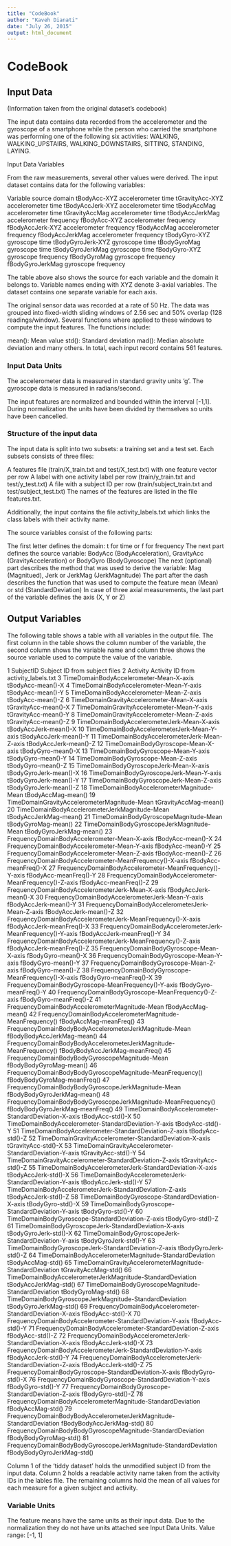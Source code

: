 ```yaml
---
title: "CodeBook"
author: "Kaveh Dianati"
date: "July 26, 2015"
output: html_document
---
```


# CodeBook

## Input Data

(Information taken from the original dataset's codebook)

The input data contains data recorded from the accelerometer and the gyroscope of a smartphone while the person who carried the smartphone was performing one of the following six activities: WALKING, WALKING\_UPSTAIRS, WALKING_DOWNSTAIRS, SITTING, STANDING, LAYING.

Input Data Variables

From the raw measurements, several other values were derived. The input dataset contains data for the following variables:

Variable	source	domain
tBodyAcc-XYZ	accelerometer	time
tGravityAcc-XYZ	accelerometer	time
tBodyAccJerk-XYZ	accelerometer	time
tBodyAccMag	accelerometer	time
tGravityAccMag	accelerometer	time
tBodyAccJerkMag	accelerometer	frequency
fBodyAcc-XYZ	accelerometer	frequency
fBodyAccJerk-XYZ	accelerometer	frequency
fBodyAccMag	accelerometer	frequency
fBodyAccJerkMag	accelerometer	frequency
tBodyGyro-XYZ	gyroscope	time
tBodyGyroJerk-XYZ	gyroscope	time
tBodyGyroMag	gyroscope	time
tBodyGyroJerkMag	gyroscope	time
fBodyGyro-XYZ	gyroscope	frequency
fBodyGyroMag	gyroscope	frequency
fBodyGyroJerkMag	gyroscope	frequency

The table above also shows the source for each variable and the domain it belongs to. Variable names ending with XYZ denote 3-axial variables. The dataset contains one separate variable for each axis.

The original sensor data was recorded at a rate of 50 Hz. The data was grouped into fixed-width sliding windows of 2.56 sec and 50% overlap (128 readings/window). Several functions where applied to these windows to compute the input features. The functions include:

mean(): Mean value
std(): Standard deviation
mad(): Median absolute deviation
and many others.
In total, each input record contains 561 features.

### Input Data Units

The accelerometer data is measured in standard gravity units 'g'. The gyroscope data is measured in radians/second.

The input features are normalized and bounded within the interval [-1,1]. During normalization the units have been divided by themselves so units have been cancelled.

### Structure of the input data

The input data is split into two subsets: a training set and a test set. Each subsets consists of three files:

A features file (train/X_train.txt and test/X_test.txt) with one feature vector per row
A label with one activity label per row (train/y_train.txt and test/y_test.txt)
A file with a subject ID per row (train/subject_train.txt and test/subject_test.txt)
The names of the features are listed in the file features.txt.

Additionally, the input contains the file activity_labels.txt which links the class labels with their activity name.

The source variables consist of the following parts:

The first letter defines the domain: t for time or f for frequency
The next part defines the source variable: BodyAcc (BodyAcceleration), GravityAcc (GravityAcceleration) or BodyGyro (BodyGyroscope)
The next (optional) part describes the method that was used to derive the variable: Mag (Magnitued), Jerk or JerkMag (JerkMagnitude)
The part after the dash describes the function that was used to compute the feature mean (Mean) or std (StandardDeviation)
In case of three axial measurements, the last part of the variable defines the axis (X, Y or Z)


## Output Variables

The following table shows a table with all variables in the output file. The first column in the table shows the column number of the variable, the second column shows the variable name and column three shows the source variable used to compute the value of the variable.

	
1	SubjectID	Subject ID from subject files
2	Activity	Activity ID from activity_labels.txt
3	TimeDomainBodyAccelerometer-Mean-X-axis	tBodyAcc-mean()-X
4	TimeDomainBodyAccelerometer-Mean-Y-axis	tBodyAcc-mean()-Y
5	TimeDomainBodyAccelerometer-Mean-Z-axis	tBodyAcc-mean()-Z
6	TimeDomainGravityAccelerometer-Mean-X-axis	tGravityAcc-mean()-X
7	TimeDomainGravityAccelerometer-Mean-Y-axis	tGravityAcc-mean()-Y
8	TimeDomainGravityAccelerometer-Mean-Z-axis	tGravityAcc-mean()-Z
9	TimeDomainBodyAccelerometerJerk-Mean-X-axis	tBodyAccJerk-mean()-X
10	TimeDomainBodyAccelerometerJerk-Mean-Y-axis	tBodyAccJerk-mean()-Y
11	TimeDomainBodyAccelerometerJerk-Mean-Z-axis	tBodyAccJerk-mean()-Z
12	TimeDomainBodyGyroscope-Mean-X-axis	tBodyGyro-mean()-X
13	TimeDomainBodyGyroscope-Mean-Y-axis	tBodyGyro-mean()-Y
14	TimeDomainBodyGyroscope-Mean-Z-axis	tBodyGyro-mean()-Z
15	TimeDomainBodyGyroscopeJerk-Mean-X-axis	tBodyGyroJerk-mean()-X
16	TimeDomainBodyGyroscopeJerk-Mean-Y-axis	tBodyGyroJerk-mean()-Y
17	TimeDomainBodyGyroscopeJerk-Mean-Z-axis	tBodyGyroJerk-mean()-Z
18	TimeDomainBodyAccelerometerMagnitude-Mean	tBodyAccMag-mean()
19	TimeDomainGravityAccelerometerMagnitude-Mean	tGravityAccMag-mean()
20	TimeDomainBodyAccelerometerJerkMagnitude-Mean	tBodyAccJerkMag-mean()
21	TimeDomainBodyGyroscopeMagnitude-Mean	tBodyGyroMag-mean()
22	TimeDomainBodyGyroscopeJerkMagnitude-Mean	tBodyGyroJerkMag-mean()
23	FrequencyDomainBodyAccelerometer-Mean-X-axis	fBodyAcc-mean()-X
24	FrequencyDomainBodyAccelerometer-Mean-Y-axis	fBodyAcc-mean()-Y
25	FrequencyDomainBodyAccelerometer-Mean-Z-axis	fBodyAcc-mean()-Z
26	FrequencyDomainBodyAccelerometer-MeanFrequency()-X-axis	fBodyAcc-meanFreq()-X
27	FrequencyDomainBodyAccelerometer-MeanFrequency()-Y-axis	fBodyAcc-meanFreq()-Y
28	FrequencyDomainBodyAccelerometer-MeanFrequency()-Z-axis	fBodyAcc-meanFreq()-Z
29	FrequencyDomainBodyAccelerometerJerk-Mean-X-axis	fBodyAccJerk-mean()-X
30	FrequencyDomainBodyAccelerometerJerk-Mean-Y-axis	fBodyAccJerk-mean()-Y
31	FrequencyDomainBodyAccelerometerJerk-Mean-Z-axis	fBodyAccJerk-mean()-Z
32	FrequencyDomainBodyAccelerometerJerk-MeanFrequency()-X-axis	fBodyAccJerk-meanFreq()-X
33	FrequencyDomainBodyAccelerometerJerk-MeanFrequency()-Y-axis	fBodyAccJerk-meanFreq()-Y
34	FrequencyDomainBodyAccelerometerJerk-MeanFrequency()-Z-axis	fBodyAccJerk-meanFreq()-Z
35	FrequencyDomainBodyGyroscope-Mean-X-axis	fBodyGyro-mean()-X
36	FrequencyDomainBodyGyroscope-Mean-Y-axis	fBodyGyro-mean()-Y
37	FrequencyDomainBodyGyroscope-Mean-Z-axis	fBodyGyro-mean()-Z
38	FrequencyDomainBodyGyroscope-MeanFrequency()-X-axis	fBodyGyro-meanFreq()-X
39	FrequencyDomainBodyGyroscope-MeanFrequency()-Y-axis	fBodyGyro-meanFreq()-Y
40	FrequencyDomainBodyGyroscope-MeanFrequency()-Z-axis	fBodyGyro-meanFreq()-Z
41	FrequencyDomainBodyAccelerometerMagnitude-Mean	fBodyAccMag-mean()
42	FrequencyDomainBodyAccelerometerMagnitude-MeanFrequency()	fBodyAccMag-meanFreq()
43	FrequencyDomainBodyBodyAccelerometerJerkMagnitude-Mean	fBodyBodyAccJerkMag-mean()
44	FrequencyDomainBodyBodyAccelerometerJerkMagnitude-MeanFrequency()	fBodyBodyAccJerkMag-meanFreq()
45	FrequencyDomainBodyBodyGyroscopeMagnitude-Mean	fBodyBodyGyroMag-mean()
46	FrequencyDomainBodyBodyGyroscopeMagnitude-MeanFrequency()	fBodyBodyGyroMag-meanFreq()
47	FrequencyDomainBodyBodyGyroscopeJerkMagnitude-Mean	fBodyBodyGyroJerkMag-mean()
48	FrequencyDomainBodyBodyGyroscopeJerkMagnitude-MeanFrequency()	fBodyBodyGyroJerkMag-meanFreq()
49	TimeDomainBodyAccelerometer-StandardDeviation-X-axis	tBodyAcc-std()-X
50	TimeDomainBodyAccelerometer-StandardDeviation-Y-axis	tBodyAcc-std()-Y
51	TimeDomainBodyAccelerometer-StandardDeviation-Z-axis	tBodyAcc-std()-Z
52	TimeDomainGravityAccelerometer-StandardDeviation-X-axis	tGravityAcc-std()-X
53	TimeDomainGravityAccelerometer-StandardDeviation-Y-axis	tGravityAcc-std()-Y
54	TimeDomainGravityAccelerometer-StandardDeviation-Z-axis	tGravityAcc-std()-Z
55	TimeDomainBodyAccelerometerJerk-StandardDeviation-X-axis	tBodyAccJerk-std()-X
56	TimeDomainBodyAccelerometerJerk-StandardDeviation-Y-axis	tBodyAccJerk-std()-Y
57	TimeDomainBodyAccelerometerJerk-StandardDeviation-Z-axis	tBodyAccJerk-std()-Z
58	TimeDomainBodyGyroscope-StandardDeviation-X-axis	tBodyGyro-std()-X
59	TimeDomainBodyGyroscope-StandardDeviation-Y-axis	tBodyGyro-std()-Y
60	TimeDomainBodyGyroscope-StandardDeviation-Z-axis	tBodyGyro-std()-Z
61	TimeDomainBodyGyroscopeJerk-StandardDeviation-X-axis	tBodyGyroJerk-std()-X
62	TimeDomainBodyGyroscopeJerk-StandardDeviation-Y-axis	tBodyGyroJerk-std()-Y
63	TimeDomainBodyGyroscopeJerk-StandardDeviation-Z-axis	tBodyGyroJerk-std()-Z
64	TimeDomainBodyAccelerometerMagnitude-StandardDeviation	tBodyAccMag-std()
65	TimeDomainGravityAccelerometerMagnitude-StandardDeviation	tGravityAccMag-std()
66	TimeDomainBodyAccelerometerJerkMagnitude-StandardDeviation	tBodyAccJerkMag-std()
67	TimeDomainBodyGyroscopeMagnitude-StandardDeviation	tBodyGyroMag-std()
68	TimeDomainBodyGyroscopeJerkMagnitude-StandardDeviation	tBodyGyroJerkMag-std()
69	FrequencyDomainBodyAccelerometer-StandardDeviation-X-axis	fBodyAcc-std()-X
70	FrequencyDomainBodyAccelerometer-StandardDeviation-Y-axis	fBodyAcc-std()-Y
71	FrequencyDomainBodyAccelerometer-StandardDeviation-Z-axis	fBodyAcc-std()-Z
72	FrequencyDomainBodyAccelerometerJerk-StandardDeviation-X-axis	fBodyAccJerk-std()-X
73	FrequencyDomainBodyAccelerometerJerk-StandardDeviation-Y-axis	fBodyAccJerk-std()-Y
74	FrequencyDomainBodyAccelerometerJerk-StandardDeviation-Z-axis	fBodyAccJerk-std()-Z
75	FrequencyDomainBodyGyroscope-StandardDeviation-X-axis	fBodyGyro-std()-X
76	FrequencyDomainBodyGyroscope-StandardDeviation-Y-axis	fBodyGyro-std()-Y
77	FrequencyDomainBodyGyroscope-StandardDeviation-Z-axis	fBodyGyro-std()-Z
78	FrequencyDomainBodyAccelerometerMagnitude-StandardDeviation	fBodyAccMag-std()
79	FrequencyDomainBodyBodyAccelerometerJerkMagnitude-StandardDeviation	fBodyBodyAccJerkMag-std()
80	FrequencyDomainBodyBodyGyroscopeMagnitude-StandardDeviation	fBodyBodyGyroMag-std()
81	FrequencyDomainBodyBodyGyroscopeJerkMagnitude-StandardDeviation	fBodyBodyGyroJerkMag-std()

Column 1 of the 'tiddy dataset' holds the unmodified subject ID from the input data.
Column 2 holds a readable activity name taken from the activity IDs in the lables file. 
The remaining columns hold the mean of all values for each measure for a given subject and activity.

### Variable Units
The feature means have the same units as their input data. Due to the normalization they do not have units attached see Input Data Units. Value range: [-1, 1]



